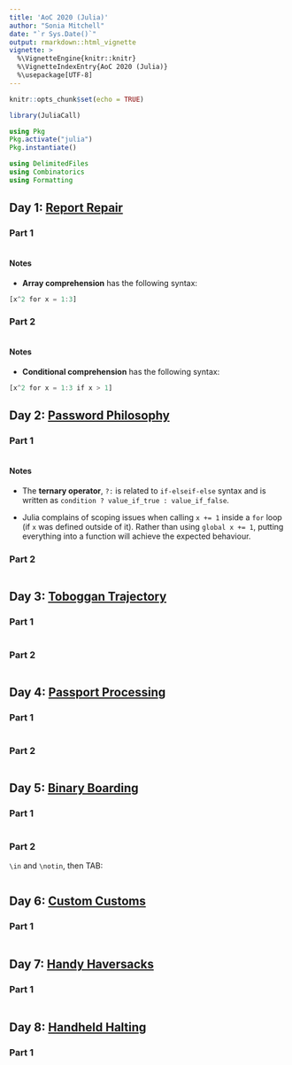 ```yaml
---
title: 'AoC 2020 (Julia)'
author: "Sonia Mitchell"
date: "`r Sys.Date()`"
output: rmarkdown::html_vignette
vignette: >
  %\VignetteEngine{knitr::knitr}
  %\VignetteIndexEntry{AoC 2020 (Julia)}
  %\usepackage[UTF-8]
---
```


```r
knitr::opts_chunk$set(echo = TRUE)

library(JuliaCall)
```

```julia
using Pkg
Pkg.activate("julia")
Pkg.instantiate()
```

```julia
using DelimitedFiles
using Combinatorics
using Formatting
```

## Day 1: [Report Repair](https://adventofcode.com/2020/day/1)

### Part 1

```julia
```

#### Notes

* **Array comprehension** has the following syntax:

```julia
[x^2 for x = 1:3]
```

### Part 2

```julia
```

#### Notes

* **Conditional comprehension** has the following syntax:

```julia
[x^2 for x = 1:3 if x > 1]
```

## Day 2: [Password Philosophy](https://adventofcode.com/2020/day/2)

### Part 1

```julia
```

#### Notes

* The **ternary operator**, `?:` is related to `if-elseif-else` syntax and is 
written as `condition ? value_if_true : value_if_false`.

* Julia complains of scoping issues when calling `x += 1` inside a `for` loop (if
`x` was defined outside of it). Rather than using `global x += 1`, putting 
everything into a function will achieve the expected behaviour.

### Part 2

```julia
```

## Day 3: [Toboggan Trajectory](https://adventofcode.com/2020/day/3)

### Part 1

```julia
```

### Part 2

```julia
```

## Day 4: [Passport Processing](https://adventofcode.com/2020/day/4)

### Part 1

```julia
```

### Part 2

```julia
```

## Day 5: [Binary Boarding](https://adventofcode.com/2020/day/5)

### Part 1

```julia
```

### Part 2

`\in` and `\notin`, then TAB:

```julia
```

## Day 6: [Custom Customs](https://adventofcode.com/2020/day/6)

### Part 1

```julia
```

## Day 7: [Handy Haversacks](https://adventofcode.com/2020/day/7)

### Part 1

```julia
```

## Day 8: [Handheld Halting](https://adventofcode.com/2020/day/8)

### Part 1

```julia
```
